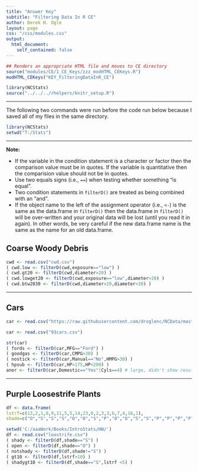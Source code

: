 ```yaml
---
title: "Answer Key"
subtitle: "Filtering Data In R CE"
author: Derek H. Ogle
layout: page
css: "/css/modules.css"
output:
  html_document:
    self_contained: false
---
```


```r
## Renders an appropriate HTML file and moves to CE directory
source("modules/CE/1_CE_Keys/zzz_modHTML_CEKeys.R")
modHTML_CEKeys("KEY_FilteringDataInR_CE")
```

```r
library(NCStats)
source("../../../rhelpers/knitr_setup.R")
```

----

The following two commands were run before the code run below because I saved all of my files in the same directory.
```r
library(NCStats)
setwd("T:/Stats")
```

----

<div class="alert alert-warning">
<strong>Note:</strong>
<ul>
  <li>If the variable in the condition statement is a character or factor then the comparison value must be in quotes. If the variable is quantitative then the comparision value should not be in quotes.</li>
  <li>Use two equals signs (i.e., `==`) when testing whether something "is equal".</li>
  <li>Two condition statements in `filterD()` are treated as being combined with an "and".</li>
  <li>If the object name to the left of the assignment operator (i.e., `<-`) is the same as the data.frame in `filterD()` then the data.frame in `filterD()` will be over-written and your original data will be lost (until you read it in again). In other words, be very careful if the new data.frame name is the same as the name for an old data.frame.</li>
</ul>
</div>


## Coarse Woody Debris
```r
cwd <- read.csv("cwd.csv")
( cwd.low <- filterD(cwd,exposure=="low") )
( cwd.gt20 <- filterD(cwd,diameter>20) )
( cwd.lowget20 <- filterD(cwd,exposure=="low",diameter>20) )
( cwd.btw2030 <- filterD(cwd,diameter>20,diameter<30) )
```

----

## Cars
```r
car <- read.csv("https://raw.githubusercontent.com/droglenc/NCData/master/93cars.csv")
```
```r
car <- read.csv("93cars.csv")
```
```r
str(car)
( fords <- filterD(car,MFG=="Ford") )
( goodgas <- filterD(car,CMPG>30) )
( nostick <- filterD(car,Manual=="No",HMPG>30) )
( hpsub <- filterD(car,HP>175,HP<200) )
anor <- filterD(car,Domestic=="Yes"|Cyls==4) # large, didn't show result
```

----

## Purple Loosestrife Plants
```r
df <- data.frame(
lstrf=c(13,2,1,0,9,11,5,5,14,23,0,2,3,3,6,7,4,16,1),
shade=c("O","S","S","S","O","O","S","P","O","O","S","S","P","P","P","P","S","O","S"))
```
```r
setwd('C:/aaaWork/Books/IntroStats/HW/')
df <- read.csv("loostrife.csv")
( shady <- filterD(df,shade=="S") )
( open <- filterD(df,shade=="O") )
( notshady <- filterD(df,shade!="S") )
( gt10 <- filterD(df,lstrf>10) )
( shadygt10 <- filterD(df,shade=="S",lstrf <5) )
```
